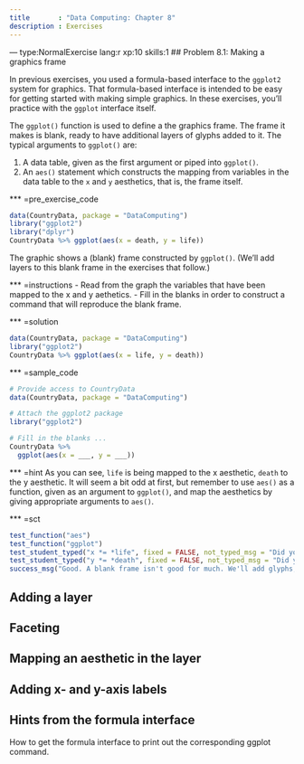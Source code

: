 ```yaml
---
title       : "Data Computing: Chapter 8"
description : Exercises
---
```


--- type:NormalExercise lang:r xp:10 skills:1 
## Problem 8.1: Making a graphics frame

In previous exercises, you used a formula-based interface to the `ggplot2` system for graphics. That formula-based interface is intended to be easy for getting started with making simple graphics. In these exercises, you'll practice with the `ggplot` interface itself.

The `ggplot()` function is used to define a the graphics frame. The frame it makes is blank, ready to have additional layers of glyphs added to it. The typical arguments to `ggplot()` are:

1. A data table, given as the first argument or piped into `ggplot()`.
2. An `aes()` statement which constructs the mapping from variables in the data table to the `x` and `y` aesthetics, that is, the frame itself.

*** =pre_exercise_code
```r
data(CountryData, package = "DataComputing")
library("ggplot2")
library("dplyr")
CountryData %>% ggplot(aes(x = death, y = life))
```

The graphic shows a (blank) frame constructed by `ggplot()`. (We'll add layers to this blank frame in the exercises that follow.)

*** =instructions
- Read from the graph the variables that have been mapped to the x and y aethetics.
- Fill in the blanks in order to construct a command that will reproduce the blank frame.

*** =solution
```r
data(CountryData, package = "DataComputing")
library("ggplot2")
CountryData %>% ggplot(aes(x = life, y = death))
```

*** =sample_code
```r
# Provide access to CountryData
data(CountryData, package = "DataComputing")

# Attach the ggplot2 package
library("ggplot2")

# Fill in the blanks ...
CountryData %>%
  ggplot(aes(x = ___, y = ___))
```

*** =hint
As you can see, `life` is being mapped to the x aesthetic, `death` to the y aesthetic. It will seem a bit odd at first, but remember to use `aes()` as a function, given as an argument to `ggplot()`, and map the aesthetics by giving appropriate arguments to `aes()`.

*** =sct
```r
test_function("aes")
test_function("ggplot")
test_student_typed("x *= *life", fixed = FALSE, not_typed_msg = "Did you map `life` to the x-aesthetic?")
test_student_typed("y *= *death", fixed = FALSE, not_typed_msg = "Did you map `death` to the y-aesthetic?")
success_msg("Good. A blank frame isn't good for much. We'll add glyphs, labels, and such in the exercises that follow.")
```



## Adding a layer

## Faceting

## Mapping an aesthetic in the layer

## Adding x- and y-axis labels


## Hints from the formula interface

How to get the formula interface to print out the corresponding ggplot command.

